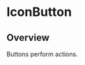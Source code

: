 
<Meta of={IconButtonStories} />

# IconButton

<ResourceLinks
  sourceCode="https://github.com/cultureamp/kaizen-design-system/tree/main/packages/components/src/Button/IconButton"
  figma="https://www.figma.com/file/ZRfnoNUXbGZv4eVWLbF4Az/%F0%9F%96%BC%EF%B8%8F-Component-Gallery"
  designGuidelines="https://cultureamp.atlassian.net/wiki/spaces/DesignSystem/pages/3062890984/Button"
  className="!mb-8"
/>

<KaioNotification />

<Installation
  installCommand="yarn add @kaizen/components"
  importStatement='import { IconButton } from "@kaizen/components"'
/>

## Overview

Buttons perform actions.

<Canvas of={IconButtonStories.Playground} />
<Controls of={IconButtonStories.Playground} />
